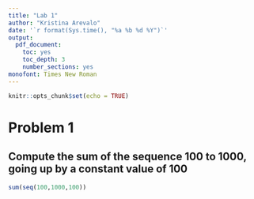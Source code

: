 ```yaml
---
title: "Lab 1"
author: "Kristina Arevalo"
date: '`r format(Sys.time(), "%a %b %d %Y")`'
output: 
  pdf_document:
    toc: yes
    toc_depth: 3
    number_sections: yes
monofont: Times New Roman
---
```


```r
knitr::opts_chunk$set(echo = TRUE)
```


# Problem 1
## Compute the sum of the sequence 100 to 1000, going up by a constant value of 100
```r
sum(seq(100,1000,100))

```

